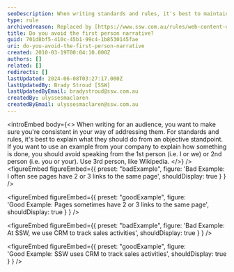 ```yaml
---
seoDescription: When writing standards and rules, it's best to maintain an objective tone by avoiding first-person (I or we) and second-person (you or your) narration. Instead, use a third-person perspective, similar to Wikipedia.
type: rule
archivedreason: Replaced by [https://www.ssw.com.au/rules/web-content-do-you-write-in-the-newsreader-and-eye-witness-style](/rules/web-content-do-you-write-in-the-newsreader-and-eye-witness-style)
title: Do you avoid the first person narrative?
guid: 701d8bf5-410c-45b1-99c4-1b8530145fae
uri: do-you-avoid-the-first-person-narrative
created: 2010-03-19T00:04:10.000Z
authors: []
related: []
redirects: []
lastUpdated: 2024-06-08T03:27:17.000Z
lastUpdatedBy: Brady Stroud [SSW]
lastUpdatedByEmail: bradystroud@ssw.com.au
createdBy: ulyssesmaclaren
createdByEmail: ulyssesmaclaren@ssw.com.au
---
```


<introEmbed
  body={<>
When writing for an audience, you want to make sure you're consistent in your way of addressing them. For standards and rules, it's best to explain what they should do from an objective standpoint.
If you want to use an example from your company to explain how something is done, you should avoid speaking from the 1st person (i.e. I or we) or 2nd person (i.e. you or your). Use 3rd person, like Wikipedia.
  </>}
/>
<figureEmbed figureEmbed={{
  preset: "badExample",
  figure: 'Bad Example: I often see pages have 2 or 3 links to the same page',
  shouldDisplay: true
} } />


<figureEmbed figureEmbed={{
  preset: "goodExample",
  figure: 'Good Example: Pages sometimes have 2 or 3 links to the same page',
  shouldDisplay: true
} } />


<figureEmbed figureEmbed={{
  preset: "badExample",
  figure: 'Bad Example: At SSW, we use CRM to track sales activities',
  shouldDisplay: true
} } />


<figureEmbed figureEmbed={{
  preset: "goodExample",
  figure: 'Good Example: SSW uses CRM to track sales activities',
  shouldDisplay: true
} } />
